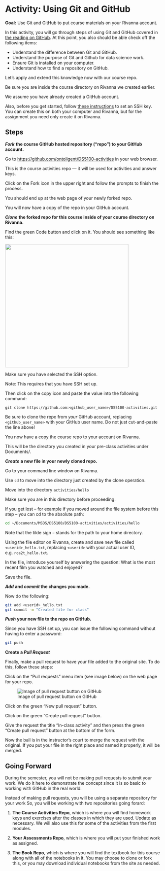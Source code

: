 # Activity: Using Git and GitHub

::: callout
**Goal:** Use Git and GitHub to put course materials on your Rivanna account.
:::

In this activity, you will go through steps of using Git and GitHub covered in [the reading on GitHub](https://ontoligent.github.io/DS5100-book/topics/git-and-github.html). At this point, you also should be able check off the following items:

-   Understand the difference between Git and GitHub.
-   Understand the purpose of Git and Github for data science work.
-   Ensure Git is installed on your computer.
-   Understand how to find a repository on GitHub.

Let's apply and extend this knowledge now with our course repo.

Be sure you are inside the course directory on Rivanna we created earlier.

We assume you have already created a GitHub account.

Also, before you get started, follow [these instructions](https://ontoligent.github.io/DS5100-book/topics/setting-up-ssh.html) to set an SSH key. You can create this on both your computer and Rivanna, but for the assignment you need only create it on Rivanna.

## Steps

***Fork*** **the course GitHub hosted repository ("repo") to your GitHub account.**

Go to [https://github.com/ontoligent/DS5100-activities](https://github.com/ontoligent/DS5100-activities) in your web browser.

::: callout-note
This is the course activities repo --- it will be used for activities and answer keys.
:::

Click on the Fork icon in the upper right and follow the prompts to finish the process.

You should end up at the web page of your newly forked repo.

You will now have a copy of the repo in your GitHub account.

***Clone*** **the forked repo for this course inside of your course directory on Rivanna.**

Find the green Code button and click on it. You should see something like this:

![](../media/git-clone.png){height="400"}

Make sure you have selected the SSH option.

::: callout-important
Note: This requires that you have SSH set up.
:::

Then click on the copy icon and paste the value into the following command:

``` bashco
git clone https://github.com:<github_user_name>/DS5100-activities.git
```

::: callout-important
Be sure to clone the repo from *your* GitHub account, replacing `<github_user_name>` with your GitHub user name. Do not just cut-and-paste the line above!
:::

You now have a copy the course repo to your account on Rivanna.

This will be the directory you created in your pre-class activities under Documents/.

***Create*** **a new file in your newly cloned repo.**

Go to your command line window on Rivanna.

Use `cd` to move into the directory just created by the clone operation.

Move into the directory `activities/hello`

::: callout-important
Make sure you are in this directory before proceeding.
:::

If you get lost -- for example if you moved around the file system before this step -- you can cd to the absolute path:

``` bash
cd ~/Documents/MSDS/DS5100/DS5100-activities/activities/hello 
```

Note that the tilde sign `~` stands for the path to your home directory.

Using the file editor on Rivanna, create and save new file called `<userid>_hello.txt`, replacing `<userid>` with your actual user ID, e.g. `rca2t_hello.txt`.

In the file, introduce yourself by answering the question: What is the most recent film you watched and enjoyed?

Save the file.

***Add*** **and *commit* the changes you made.**

Now do the following:

``` bash
git add <userid>_hello.txt
git commit -m "Created file for class"
```

***Push*** **your new file to the repo on GitHub.**

Since you have SSH set up, you can issue the following command without having to enter a password:

```{=html}
<!--
Before proceeding, you will need to create personal access token to be able to write to your repo on GitHub. To get one, follow the instructions here --- [Creating a personal access token](https://docs.github.com/en/authentication/keeping-your-account-and-data-secure/creating-a-personal-access-token).

Once you have created and copied your PAT to a safe place, do the following:
-->
```
``` bash
git push
```

```{=html}
<!-- 
When prompted for a password, use your PAT instead. 

Note: A more efficient way to work with GitHub is to use SSH. You are free to use this option if you are comfortable following through with [the instructions](https://docs.github.com/en/authentication/connecting-to-github-with-ssh).
-->
```
**Create a *Pull Request***

Finally, make a pull request to have your file added to the original site. To do this, follow these steps:

Click on the "Pull requests" menu item (see image below) on the web page for your repo.

![Image of pull request button on GitHub](../media/pull-request-button.jpg)

Click on the green "New pull request" button.

Click on the green "Create pull request" button.

Give the request the title "In-class activity" and then press the green "Create pull request" button at the bottom of the form.

Now the ball is in the instructor's court to merge the request with the original. If you put your file in the right place and named it properly, it will be merged.

## Going Forward

During the semester, you will not be making pull requests to submit your work. We do it here to demonstrate the concept since it is so basic to working with GitHub in the real world.

Instead of making pull requests, you will be using a separate repository for your work So, you will be working with two repositories going forard:

1.  **The Course Activities Repo**, which is where you will find homework keys and exercises after the classes in which they are used. Update as necessary. We will also use this for some of the activities from the first modules.

2.  **Your Assessments Repo**, which is where you will put your finished work as assigned.

3.  **The Book Repo**, which is where you will find the textbook for this course along with all of the notebooks in it. You may choose to clone or fork this, or you may download individual notebooks from the site as needed.
